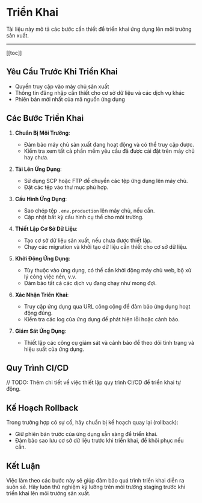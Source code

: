 # Triển Khai

Tài liệu này mô tả các bước cần thiết để triển khai ứng dụng lên môi trường sản xuất.

---

[[toc]]

## Yêu Cầu Trước Khi Triển Khai

- Quyền truy cập vào máy chủ sản xuất
- Thông tin đăng nhập cần thiết cho cơ sở dữ liệu và các dịch vụ khác
- Phiên bản mới nhất của mã nguồn ứng dụng

## Các Bước Triển Khai

1. **Chuẩn Bị Môi Trường**:

   - Đảm bảo máy chủ sản xuất đang hoạt động và có thể truy cập được.
   - Kiểm tra xem tất cả phần mềm yêu cầu đã được cài đặt trên máy chủ hay chưa.

2. **Tải Lên Ứng Dụng**:

   - Sử dụng SCP hoặc FTP để chuyển các tệp ứng dụng lên máy chủ.
   - Đặt các tệp vào thư mục phù hợp.

3. **Cấu Hình Ứng Dụng**:

   - Sao chép tệp `.env.production` lên máy chủ, nếu cần.
   - Cập nhật bất kỳ cấu hình cụ thể cho môi trường.

4. **Thiết Lập Cơ Sở Dữ Liệu**:

   - Tạo cơ sở dữ liệu sản xuất, nếu chưa được thiết lập.
   - Chạy các migration và khởi tạo dữ liệu cần thiết cho cơ sở dữ liệu.

5. **Khởi Động Ứng Dụng**:

   - Tùy thuộc vào ứng dụng, có thể cần khởi động máy chủ web, bộ xử lý công việc nền, v.v.
   - Đảm bảo tất cả các dịch vụ đang chạy như mong đợi.

6. **Xác Nhận Triển Khai**:

   - Truy cập ứng dụng qua URL công cộng để đảm bảo ứng dụng hoạt động đúng.
   - Kiểm tra các log của ứng dụng để phát hiện lỗi hoặc cảnh báo.

7. **Giám Sát Ứng Dụng**:
   - Thiết lập các công cụ giám sát và cảnh báo để theo dõi tình trạng và hiệu suất của ứng dụng.

## Quy Trình CI/CD

// TODO: Thêm chi tiết về việc thiết lập quy trình CI/CD để triển khai tự động.

## Kế Hoạch Rollback

Trong trường hợp có sự cố, hãy chuẩn bị kế hoạch quay lại (rollback):

- Giữ phiên bản trước của ứng dụng sẵn sàng để triển khai.
- Đảm bảo sao lưu cơ sở dữ liệu trước khi triển khai, để khôi phục nếu cần.

## Kết Luận

Việc làm theo các bước này sẽ giúp đảm bảo quá trình triển khai diễn ra suôn sẻ. Hãy luôn thử nghiệm kỹ lưỡng trên môi trường staging trước khi triển khai lên môi trường sản xuất.
